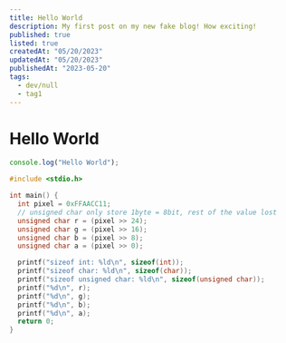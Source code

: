 ```yaml
---
title: Hello World
description: My first post on my new fake blog! How exciting!
published: true
listed: true
createdAt: "05/20/2023"
updatedAt: "05/20/2023"
publishedAt: "2023-05-20"
tags:
  - dev/null
  - tag1
---
```



# Hello World

<Counter />

```ts filename="app/page.tsx" switcher
console.log("Hello World");
```

```c
#include <stdio.h>

int main() {
  int pixel = 0xFFAACC11;
  // unsigned char only store 1byte = 8bit, rest of the value lost
  unsigned char r = (pixel >> 24);
  unsigned char g = (pixel >> 16);
  unsigned char b = (pixel >> 8);
  unsigned char a = (pixel >> 0);

  printf("sizeof int: %ld\n", sizeof(int));
  printf("sizeof char: %ld\n", sizeof(char));
  printf("sizeof unsigned char: %ld\n", sizeof(unsigned char));
  printf("%d\n", r);
  printf("%d\n", g);
  printf("%d\n", b);
  printf("%d\n", a);
  return 0;
}
```


